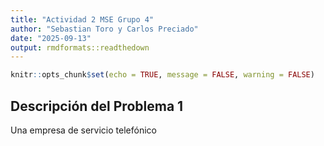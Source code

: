 ```yaml
---
title: "Actividad 2 MSE Grupo 4"
author: "Sebastian Toro y Carlos Preciado"
date: "2025-09-13"
output: rmdformats::readthedown
---
```


```r
knitr::opts_chunk$set(echo = TRUE, message = FALSE, warning = FALSE)
```

## Descripción del Problema 1

Una empresa de servicio telefónico